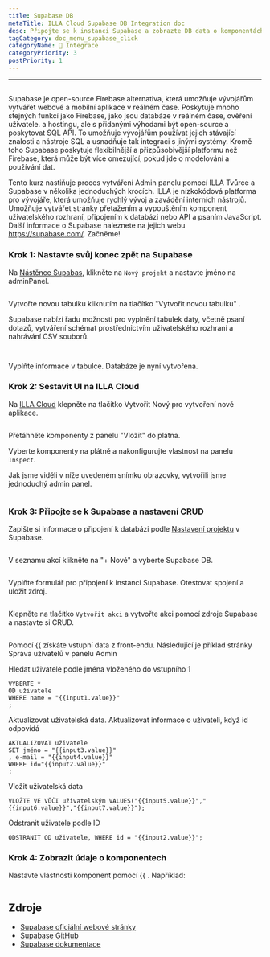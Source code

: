 ```yaml
---
title: Supabase DB
metaTitle: ILLA Cloud Supabase DB Integration doc
desc: Připojte se k instanci Supabase a zobrazte DB data o komponentách
tagCategory: doc_menu_supabase_click
categoryName: 🔨 Integrace
categoryPriority: 3
postPriority: 1
---
```


* * *

## <h2 hidden>Supabase DB</h2>

Supabase je open-source Firebase alternativa, která umožňuje vývojářům vytvářet webové a mobilní aplikace v reálném čase. Poskytuje mnoho stejných funkcí jako Firebase, jako jsou databáze v reálném čase, ověření uživatele. a hostingu, ale s přidanými výhodami být open-source a poskytovat SQL API. To umožňuje vývojářům používat jejich stávající znalosti a nástroje SQL a usnadňuje tak integraci s jinými systémy. Kromě toho Supabase poskytuje flexibilnější a přizpůsobivější platformu než Firebase, která může být více omezující, pokud jde o modelování a používání dat.

Tento kurz nastiňuje proces vytváření Admin panelu pomocí ILLA Tvůrce a Supabase v několika jednoduchých krocích. ILLA je nízkokódová platforma pro vývojáře, která umožňuje rychlý vývoj a zavádění interních nástrojů. Umožňuje vytvářet stránky přetažením a vypouštěním komponent uživatelského rozhraní, připojením k databázi nebo API a psaním JavaScript. Další informace o Supabase naleznete na jejich webu <https://supabase.com/>. Začněme!

### Krok 1: Nastavte svůj konec zpět na Supabase

Na [Nástěnce Supabas](https://app.supabase.com/projects), klikněte na `Nový projekt` a nastavte jméno na adminPanel.

<img
  src='https://cdn.illacloud.com/official-website/img/docs/assemble/supabase1.png'
  alt=""
/>

Vytvořte novou tabulku kliknutím na tlačítko "Vytvořit novou tabulku" .

Supabase nabízí řadu možností pro vyplnění tabulek daty, včetně psaní dotazů, vytváření schémat prostřednictvím uživatelského rozhraní a nahrávání CSV souborů.

<img
  src='https://cdn.illacloud.com/official-website/img/docs/assemble/supabase2.png'
  alt=""
/>

<img
  src='https://cdn.illacloud.com/official-website/img/docs/assemble/supabase3.png'
  alt=""
/>

Vyplňte informace v tabulce. Databáze je nyní vytvořena.

### Krok 2: Sestavit UI na ILLA Cloud

Na [ILLA Cloud](https://cloud.illacloud.com) klepněte na tlačítko Vytvořit Nový pro vytvoření nové aplikace.

<img
  src='https://cdn.illacloud.com/official-website/img/docs/assemble/supabase4.png'
  alt=""
/>

Přetáhněte komponenty z panelu "Vložit" do plátna.

Vyberte komponenty na plátně a nakonfigurujte vlastnost na panelu `Inspect`.

Jak jsme viděli v níže uvedeném snímku obrazovky, vytvořili jsme jednoduchý admin panel.

<img
  src='https://cdn.illacloud.com/official-website/img/docs/assemble/supabase5.png'
  alt=""
/>

### Krok 3: Připojte se k Supabase a nastavení CRUD

Zapište si informace o připojení k databázi podle [Nastavení projektu](https://app.supabase.com/project/hdcfnsxpwwgboqomdrhp/settings/database) v Supabase.

<img
  src='https://cdn.illacloud.com/official-website/img/docs/assemble/supabase6.png'
  alt=""
/>

V seznamu akcí klikněte na "+ Nové" a vyberte Supabase DB.

<img
  src='https://cdn.illacloud.com/official-website/img/docs/assemble/supabase7.png'
  alt=""
/>

Vyplňte formulář pro připojení k instanci Supabase. Otestovat spojení a uložit zdroj.

<img
  src='https://cdn.illacloud.com/official-website/img/docs/assemble/supabase8.png'
  alt=""
/>

Klepněte na tlačítko `Vytvořit akci` a vytvořte akci pomocí zdroje Supabase a nastavte si CRUD.

<img
  src='https://cdn.illacloud.com/official-website/img/docs/assemble/supabase9.png'
  alt=""
/>

Pomocí {{ získáte vstupní data z front-endu. Následující je příklad stránky Správa uživatelů v panelu Admin

Hledat uživatele podle jména vloženého do vstupního 1

```
VYBERTE *
OD uživatele
WHERE name = "{{input1.value}}"
;
```

Aktualizovat uživatelská data. Aktualizovat informace o uživateli, když id odpovídá

```
AKTUALIZOVAT uživatele
SET jméno = "{{input3.value}}"
, e-mail = "{{input4.value}}"
WHERE id="{{input2.value}}"
;
```

Vložit uživatelská data

```
VLOŽTE VE VŮČI uživatelským VALUES("{{input5.value}}","{{input6.value}}","{{input7.value}}");
```

Odstranit uživatele podle ID

```
ODSTRANIT OD uživatele, WHERE id = "{{input2.value}}";
```

### Krok 4: Zobrazit údaje o komponentech

Nastavte vlastnosti komponent pomocí {{ . Například:

<img
  src='https://cdn.illacloud.com/official-website/img/docs/assemble/supabase10.png'
  alt=""
/>

## Zdroje

-   [Supabase oficiální webové stránky](https://supabase.com/)
-   [Supabase GitHub](https://github.com/supabase/supabase)
-   [Supabase dokumentace](https://supabase.com/docs)
